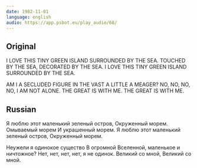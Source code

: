 ```yaml
---
date: 1982-11-01
language: english
audio: https://app.psbot.eu/play_audio/68/
---
```


## Original

I LOVE THIS TINY GREEN ISLAND
SURROUNDED BY THE SEA.
TOUCHED BY THE SEA,
DECORATED BY THE SEA.
I LOVE THIS TINY GREEN ISLAND
SURROUNDED BY THE SEA.

AM I A SECLUDED FIGURE
IN THE VAST A LITTLE A MEAGER?
NO, NO, NO, NO, I AM NOT ALONE.
THE GREAT IS WITH ME.
THE GREAT IS WITH ME.

## Russian

Я люблю этот маленький зеленый остров,
Окруженный морем.
Омываемый морем
И украшенный морем.
Я люблю этот маленький зеленый остров,
Окруженный морем.

Неужели я одинокое существо
В огромной Вселенной, маленькое и ничтожное?
Нет, нет, нет, нет, я не одинок.
Великий со мной,
Великий со мной.
